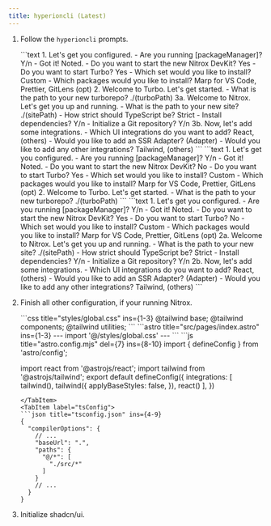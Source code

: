 ```yaml
---
title: hyperioncli (Latest)
---
```


<PackageManagers type="dlx" pkg="hyperioncli@latest" />

<Steps>

1. Follow the `hyperioncli` prompts.

    <Tabs>
        <TabItem label="Turbo / Nitrox">
            ```text
            1. Let's get you configured.
                - Are you running [packageManager]? Y/n
                - Got it! Noted.
                - Do you want to start the new Nitrox DevKit? Yes
                - Do you want to start Turbo? Yes
                - Which set would you like to install? Custom
                - Which packages would you like to install? Marp for VS Code, Prettier, GitLens (opt)
            2. Welcome to Turbo. Let's get started.
                - What is the path to your new turborepo? ./(turboPath)
            3a. Welcome to Nitrox. Let's get you up and running.
                - What is the path to your new site? ./(sitePath)
                - How strict should TypeScript be? Strict
                - Install dependencies? Y/n
                - Initialize a Git repository? Y/n
            3b. Now, let's add some integrations.
                - Which UI integrations do you want to add? React, (others)
                - Would you like to add an SSR Adapter? (Adapter)
                - Would you like to add any other integrations? Tailwind, (others)
            ```
        </TabItem>
        <TabItem label="Turbo">
            ```text
            1. Let's get you configured.
                - Are you running [packageManager]? Y/n
                - Got it! Noted.
                - Do you want to start the new Nitrox DevKit? No
                - Do you want to start Turbo? Yes
                - Which set would you like to install? Custom
                - Which packages would you like to install? Marp for VS Code, Prettier, GitLens (opt)
            2. Welcome to Turbo. Let's get started.
                - What is the path to your new turborepo? ./(turboPath)
            ```
        </TabItem>
        <TabItem label="Nitrox">
            ```text
            1. Let's get you configured.
                - Are you running [packageManager]? Y/n
                - Got it! Noted.
                - Do you want to start the new Nitrox DevKit? Yes
                - Do you want to start Turbo? No
                - Which set would you like to install? Custom
                - Which packages would you like to install? Marp for VS Code, Prettier, GitLens (opt)
            2a. Welcome to Nitrox. Let's get you up and running.
                - What is the path to your new site? ./(sitePath)
                - How strict should TypeScript be? Strict
                - Install dependencies? Y/n
                - Initialize a Git repository? Y/n
            2b. Now, let's add some integrations.
                - Which UI integrations do you want to add? React, (others)
                - Would you like to add an SSR Adapter? (Adapter)
                - Would you like to add any other integrations? Tailwind, (others)
            ```
        </TabItem>
    </Tabs>

2. Finish all other configuration, if your running Nitrox.

    <Tabs>
      <TabItem label="Styles">
      ```css title="styles/global.css" ins={1-3}
      @tailwind base;
      @tailwind components;
      @tailwind utilities;
      ```
      </TabItem>
      <TabItem label="Astro">
      ```astro title="src/pages/index.astro" ins={1-3}
      ---
      import '@/styles/global.css'
      ---
      ```
      </TabItem>
      <TabItem label="Astro Config">
      ```js title="astro.config.mjs" del={7} ins={8-10}
      import { defineConfig } from 'astro/config';

      import react from '@astrojs/react';
      import tailwind from '@astrojs/tailwind';
      export default defineConfig({
        integrations: [
            tailwind(),
            tailwind({
                applyBaseStyles: false,
            }),
            react()
        ],
      })
      ```
      </TabItem>
      <TabItem label="tsConfig">
      ```json title="tsconfig.json" ins={4-9}
      {
        "compilerOptions": {
          // ...
          "baseUrl": ".",
          "paths": {
            "@/*": [
              "./src/*"
            ]
          }
          // ...
        }
      }
      ```
      </TabItem>
    </Tabs>

3. Initialize shadcn/ui.
    <PackageManagers type="dlx" pkg="shadcn@latest init"/>

</Steps>